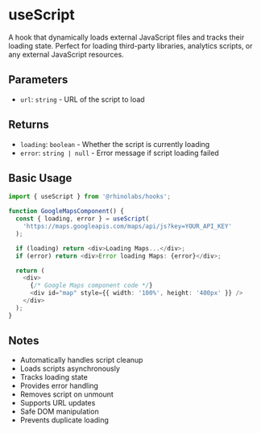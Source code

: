 # useScript

A hook that dynamically loads external JavaScript files and tracks their loading state. Perfect for loading third-party libraries, analytics scripts, or any external JavaScript resources.

## Parameters

- `url`: `string` - URL of the script to load

## Returns

- `loading`: `boolean` - Whether the script is currently loading
- `error`: `string | null` - Error message if script loading failed

## Basic Usage

```typescript
import { useScript } from '@rhinolabs/hooks';

function GoogleMapsComponent() {
  const { loading, error } = useScript(
    'https://maps.googleapis.com/maps/api/js?key=YOUR_API_KEY'
  );

  if (loading) return <div>Loading Maps...</div>;
  if (error) return <div>Error loading Maps: {error}</div>;

  return (
    <div>
      {/* Google Maps component code */}
      <div id="map" style={{ width: '100%', height: '400px' }} />
    </div>
  );
}
```

## Notes

- Automatically handles script cleanup
- Loads scripts asynchronously
- Tracks loading state
- Provides error handling
- Removes script on unmount
- Supports URL updates
- Safe DOM manipulation
- Prevents duplicate loading
